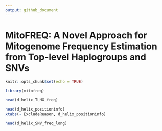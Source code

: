 ```yaml
---
output: github_document
---
```


# MitoFREQ: A Novel Approach for Mitogenome Frequency Estimation from Top-level Haplogroups and SNVs

```r
knitr::opts_chunk$set(echo = TRUE)
```

```r
library(mitofreq)
```


```r
head(d_helix_TLHG_freq)
```

```r
head(d_helix_positioninfo)
xtabs(~ ExcludeReason, d_helix_positioninfo)
```


```r
head(d_helix_SNV_freq_long)
```

